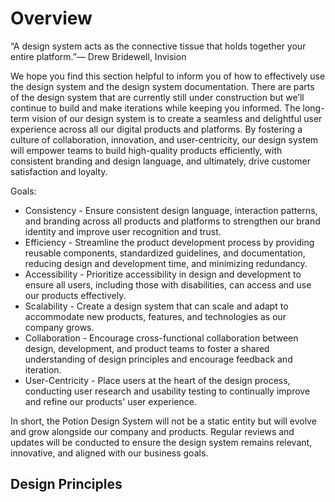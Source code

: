 # Overview

“A design system acts as the connective tissue that holds together your entire platform.”― Drew Bridewell, Invision

We hope you find this section helpful to inform you of how to effectively use the design system and the design system documentation. There are parts of the design system that are currently still under construction but we’ll continue to build and make iterations while keeping you informed. The long-term vision of our design system is to create a seamless and delightful user experience across all our digital products and platforms. By fostering a culture of collaboration, innovation, and user-centricity, our design system will empower teams to build high-quality products efficiently, with consistent branding and design language, and ultimately, drive customer satisfaction and loyalty.

Goals:
* Consistency - Ensure consistent design language, interaction patterns, and branding across all products and platforms to strengthen our brand identity and improve user recognition and trust.
* Efficiency - Streamline the product development process by providing reusable components, standardized guidelines, and documentation, reducing design and development time, and minimizing redundancy.
* Accessibility - Prioritize accessibility in design and development to ensure all users, including those with disabilities, can access and use our products effectively.
* Scalability - Create a design system that can scale and adapt to accommodate new products, features, and technologies as our company grows.
* Collaboration - Encourage cross-functional collaboration between design, development, and product teams to foster a shared understanding of design principles and encourage feedback and iteration.
* User-Centricity - Place users at the heart of the design process, conducting user research and usability testing to continually improve and refine our products' user experience.

In short, the Potion Design System will not be a static entity but will evolve and grow alongside our company and products. Regular reviews and updates will be conducted to ensure the design system remains relevant, innovative, and aligned with our business goals.

## Design Principles
